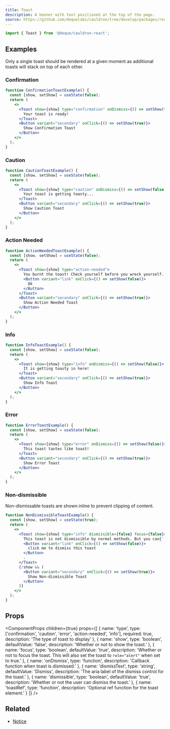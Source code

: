 ```yaml
---
title: Toast
description: A banner with text positioned at the top of the page.
source: https://github.com/dequelabs/cauldron/tree/develop/packages/react/src/components/Toast/index.tsx
---
```



```js
import { Toast } from '@deque/cauldron-react';
```

## Examples

<Note>
  Only a single toast should be rendered at a given moment as additional toasts
  will stack on top of each other.
</Note>

### Confirmation

```jsx example
function ConfirmationToastExample() {
  const [show, setShow] = useState(false);
  return (
    <>
      <Toast show={show} type="confirmation" onDismiss={() => setShow(false)}>
        Your toast is ready!
      </Toast>
      <Button variant="secondary" onClick={() => setShow(true)}>
        Show Confirmation Toast
      </Button>
    </>
  );
}
```

### Caution

```jsx example
function CautionToastExample() {
  const [show, setShow] = useState(false);
  return (
    <>
      <Toast show={show} type="caution" onDismiss={() => setShow(false)}>
        Your toast is getting toasty...
      </Toast>
      <Button variant="secondary" onClick={() => setShow(true)}>
        Show Caution Toast
      </Button>
    </>
  );
}
```

### Action Needed

```jsx example
function ActionNeededToastExample() {
  const [show, setShow] = useState(false);
  return (
    <>
      <Toast show={show} type="action-needed">
        You burnt the toast! Check yourself before you wreck yourself...
        <Button variant="link" onClick={() => setShow(false)}>
          Ok
        </Button>
      </Toast>
      <Button variant="secondary" onClick={() => setShow(true)}>
        Show Action Needed Toast
      </Button>
    </>
  );
}
```

### Info

```jsx example
function InfoToastExample() {
  const [show, setShow] = useState(false);
  return (
    <>
      <Toast show={show} type="info" onDismiss={() => setShow(false)}>
        It is getting toasty in here!
      </Toast>
      <Button variant="secondary" onClick={() => setShow(true)}>
        Show Info Toast
      </Button>
    </>
  );
}
```

### Error

```jsx example
function ErrorToastExample() {
  const [show, setShow] = useState(false);
  return (
    <>
      <Toast show={show} type="error" onDismiss={() => setShow(false)}>
        This toast tastes like toast!
      </Toast>
      <Button variant="secondary" onClick={() => setShow(true)}>
        Show Error Toast
      </Button>
    </>
  );
}
```

### Non-dismissible

Non-dismissable toasts are shown inline to prevent clipping of content.

```jsx example
function NonDismissibleToastExample() {
  const [show, setShow] = useState(true);
  return (
    <>
      <Toast show={show} type="info" dismissible={false} focus={false}>
        This toast is not dismissible by normal methods. But you can{' '}
        <Button variant="link" onClick={() => setShow(false)}>
          click me to dismiss this toast
        </Button>
        .
      </Toast>
      {!show && (
        <Button variant="secondary" onClick={() => setShow(true)}>
          Show Non-dismissible Toast
        </Button>
      )}
    </>
  );
}
```

## Props

<ComponentProps
  children={true}
  props={[
    {
      name: 'type',
      type: ['confirmation', 'caution', 'error', 'action-needed', 'info'],
      required: true,
      description: 'The type of toast to display'
    },
    {
      name: 'show',
      type: 'boolean',
      defaultValue: 'false',
      description: 'Whether or not to show the toast.'
    },
    {
      name: 'focus',
      type: 'boolean',
      defaultValue: 'true',
      description:
        'Whether or not to focus the toast. This will also set the toast to `role="alert"` when set to true.'
    },
    {
      name: 'onDismiss',
      type: 'function',
      description: 'Callback function when toast is dismissed.'
    },
    {
      name: 'dismissText',
      type: 'string',
      defaultValue: 'Dismiss',
      description: 'The aria label of the dismiss control for the toast.'
    },
    {
      name: 'dismissible',
      type: 'boolean',
      defaultValue: 'true',
      description: 'Whether or not the user can dismiss the toast.'
    },
    {
      name: 'toastRef',
      type: 'function',
      description: 'Optional ref function for the toast element.'
    }
  ]}
/>

## Related

- [Notice](./Notice)
